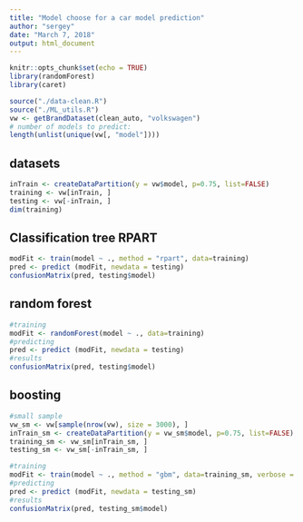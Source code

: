 ```yaml
---
title: "Model choose for a car model prediction"
author: "sergey"
date: "March 7, 2018"
output: html_document
---
```


```r
knitr::opts_chunk$set(echo = TRUE)
library(randomForest)
library(caret)
```

```r
source("./data-clean.R")
source("./ML_utils.R")
vw <- getBrandDataset(clean_auto, "volkswagen")
# number of models to predict:
length(unlist(unique(vw[, "model"])))
```
## datasets
``` r
inTrain <- createDataPartition(y = vw$model, p=0.75, list=FALSE)
training <- vw[inTrain, ]
testing <- vw[-inTrain, ]
dim(training)
```

## Classification tree RPART 
``` r
modFit <- train(model ~ ., method = "rpart", data=training)
pred <- predict (modFit, newdata = testing)
confusionMatrix(pred, testing$model)
```

## random forest
``` r
#training
modFit <- randomForest(model ~ ., data=training)
#predicting
pred <- predict (modFit, newdata = testing)
#results
confusionMatrix(pred, testing$model)
```

## boosting
``` r
#small sample
vw_sm <- vw[sample(nrow(vw), size = 3000), ]
inTrain_sm <- createDataPartition(y = vw_sm$model, p=0.75, list=FALSE)
training_sm <- vw_sm[inTrain_sm, ]
testing_sm <- vw_sm[-inTrain_sm, ]

#training
modFit <- train(model ~ ., method = "gbm", data=training_sm, verbose = FALSE)
#predicting
pred <- predict (modFit, newdata = testing_sm)
#results
confusionMatrix(pred, testing_sm$model)

```
